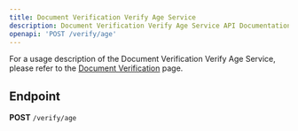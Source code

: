 ```yaml
---
title: Document Verification Verify Age Service
description: Document Verification Verify Age Service API Documentation
openapi: 'POST /verify/age'
---
```


For a usage description of the Document Verification Verify Age Service, please refer to the [Document Verification](/essentials/documentVerification) page.

## Endpoint

**POST** `/verify/age`

